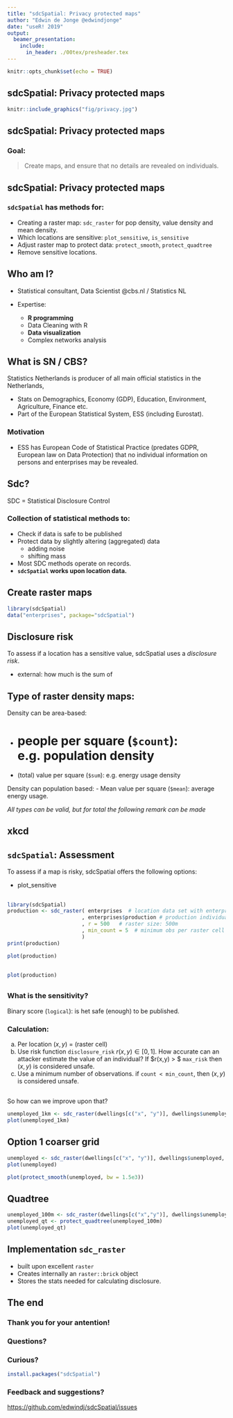 ```yaml
---
title: "sdcSpatial: Privacy protected maps"
author: "Edwin de Jonge @edwindjonge"
date: "useR! 2019"
output: 
  beamer_presentation:
    include: 
      in_header: ./00tex/presheader.tex
---
```


```r
knitr::opts_chunk$set(echo = TRUE)
```

## sdcSpatial: Privacy protected maps

```r
knitr::include_graphics("fig/privacy.jpg")
```

## sdcSpatial: Privacy protected maps

### Goal:

> Create maps, and ensure that no details are revealed on individuals.

## sdcSpatial: Privacy protected maps

### `sdcSpatial` has methods for:

- Creating a raster map: `sdc_raster` for pop density, value density and mean
density.
- Which locations are sensitive: `plot_sensitive`, `is_sensitive`
- Adjust raster map to protect data: `protect_smooth`, `protect_quadtree`
- Remove sensitive locations.

## Who am I?

- Statistical consultant, Data Scientist @cbs.nl / Statistics NL
- Expertise:

  - **R programming**
  - Data Cleaning with R
  - **Data visualization**
  - Complex networks analysis

## What is SN / CBS?

Statistics Netherlands is producer of all main official statistics in the 
Netherlands, 

- Stats on Demographics, Economy (GDP), Education, Environment, Agriculture, 
Finance etc.
- Part of the European Statistical System, ESS (including Eurostat).

### Motivation

- ESS has European Code of Statistical Practice (predates GDPR, European law 
on Data Protection) that no individual information on persons and enterprises 
may be revealed.

## Sdc?

SDC = Statistical Disclosure Control

### Collection of statistical methods to:

- Check if data is safe to be published
- Protect data by slightly altering (aggregated) data
  - adding noise
  - shifting mass
- Most SDC methods operate on records.
- **`sdcSpatial` works upon location data.**

## Create raster maps

```r
library(sdcSpatial)
data("enterprises", package="sdcSpatial")
```

## Disclosure risk

To assess if a location has a sensitive value, sdcSpatial uses a 
_disclosure risk_.

- external: how much is the sum of

## Type of raster density maps:

Density can be area-based:

- # people per square (`$count`): e.g. population density
- (total) value per square (`$sum`): e.g. energy usage density

Density can population based:
- Mean value per square (`$mean`): average energy usage.

_All types can be valid, but for total the following remark can be made_

## xkcd


## `sdcSpatial`: Assessment

To assess if a map is risky, sdcSpatial offers the following options:

- plot_sensitive

## 

\scriptsize
```r
library(sdcSpatial)
production <- sdc_raster( enterprises  # location data set with enterprises 
                        , enterprises$production # production individuals
                        , r = 500   # raster size: 500m
                        , min_count = 5  # minimum obs per raster cell
                        )
print(production)
```


```r
plot(production)
```


##

```r
plot(production)
```

##

### What is the sensitivity?

Binary score (`logical`): is het safe (enough) to be published.

### Calculation:

a) Per location $(x,y)$  = (raster cell)
b) Use risk function `disclosure_risk` $r(x,y) \in [0,1]$. 
How accurate can an attacker estimate the value of an individual? 
If $r(x,y) > $ `max_risk` then $(x,y)$ is considered unsafe.
b) Use a minimum number of observations. 
if `count < min_count`, then $(x,y)$ is considered unsafe.

##

So how can we improve upon that?

```r
unemployed_1km <- sdc_raster(dwellings[c("x", "y")], dwellings$unemployed, r =1e3)
plot(unemployed_1km)
```

## Option 1 coarser grid

```r
unemployed <- sdc_raster(dwellings[c("x", "y")], dwellings$unemployed, r = 500)
plot(unemployed)
```


```r
plot(protect_smooth(unemployed, bw = 1.5e3))
```


## Quadtree

```r
unemployed_100m <- sdc_raster(dwellings[c("x","y")], dwellings$unemployed, r = 200)
unemployed_qt <- protect_quadtree(unemployed_100m)
plot(unemployed_qt)
```


## Implementation `sdc_raster`

- built upon excellent `raster` 
- Creates internally an `raster::brick` object
- Stores the stats needed for calculating disclosure.

##

## The end

### Thank you for your antention!

### Questions?

### Curious?

```r
install.packages("sdcSpatial")
```

### Feedback and suggestions?

<https://github.com/edwindj/sdcSpatial/issues>
